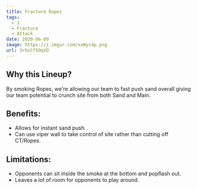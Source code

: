 ```yaml
---
title: Fracture Ropes
tags:
  - 1
  - Fracture
  - Attack
date: 2020-06-09
image: https://i.imgur.com/xxWyc4p.png
url: 3rbsCf5OqVQ
---
```


## Why this Lineup?

By smoking Ropes, we're allowing our team to fast push sand
overall giving our team potential to crunch site from both Sand
and Main.

## Benefits:

- Allows for instant sand push.
- Can use viper wall to take control of site rather than cutting
  off CT/Ropes.

## Limitations:

- Opponents can sit inside the smoke at the bottom and popflash
  out.
- Leaves a lot of room for opponents to play around.
